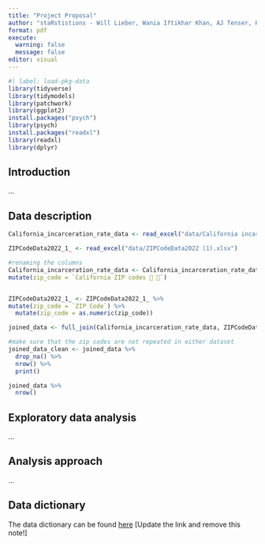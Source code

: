 ```yaml
---
title: "Project Proposal"
author: "staRstistions - Will Lieber, Wania Iftikhar Khan, AJ Tenser, Kami Akala"
format: pdf
execute: 
  warning: false
  message: false
editor: visual
---
```


```r
#| label: load-pkg-data
library(tidyverse)
library(tidymodels)
library(patchwork)
library(ggplot2)
install.packages("psych")
library(psych)
install.packages("readxl") 
library(readxl)  
library(dplyr) 
```

## Introduction

...

## Data description

```r

California_incarceration_rate_data <- read_excel("data/California incarceration rate data.xlsx")

ZIPCodeData2022_1_ <- read_excel("data/ZIPCodeData2022 (1).xlsx")
```
```r
#renaming the columns
California_incarceration_rate_data <- California_incarceration_rate_data %>% 
mutate(zip_code = `California ZIP codes  `)


ZIPCodeData2022_1_ <- ZIPCodeData2022_1_ %>% 
mutate(zip_code = `ZIP Code`) %>% 
  mutate(zip_code = as.numeric(zip_code))

```
```r
joined_data <- full_join(California_incarceration_rate_data, ZIPCodeData2022_1_, by = "zip_code")

```
```r
#make sure that the zip codes are not repeated in either dataset
joined_data_clean <- joined_data %>% 
  drop_na() %>% 
  nrow() %>% 
  print()
```
```r
joined_data %>% 
  nrow()
```


## Exploratory data analysis

...

## Analysis approach

...

## Data dictionary

The data dictionary can be found [here](ADD%20LINK!!!) \[Update the link and remove this note!\]
